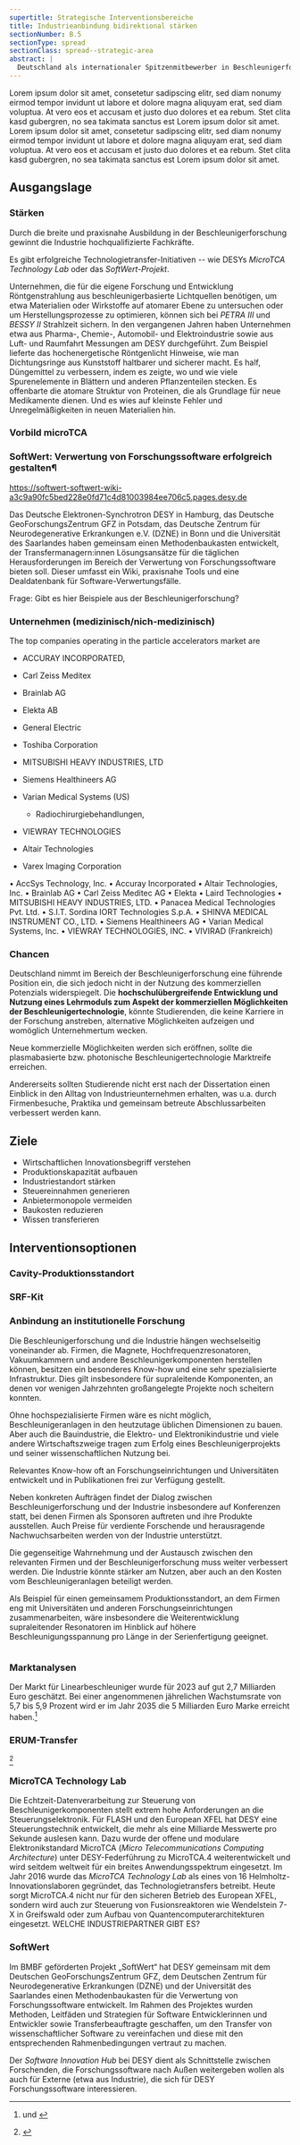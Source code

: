 ```yaml
---
supertitle: Strategische Interventionsbereiche
title: Industrieanbindung bidirektional stärken
sectionNumber: B.5
sectionType: spread
sectionClass: spread--strategic-area
abstract: |
  Deutschland als internationaler Spitzenmitbewerber in Beschleunigerforschung braucht eienn Studiengang, um seine Positionen auf dem Gebiet zu verstärken.{.orange}
---
```



<div className="spread--left spread-area--intro">

Lorem ipsum dolor sit amet, consetetur sadipscing elitr, sed diam nonumy eirmod tempor invidunt ut labore et dolore magna aliquyam erat, sed diam voluptua. At vero eos et accusam et justo duo dolores et ea rebum. Stet clita kasd gubergren, no sea takimata sanctus est Lorem ipsum dolor sit amet. Lorem ipsum dolor sit amet, consetetur sadipscing elitr, sed diam nonumy eirmod tempor invidunt ut labore et dolore magna aliquyam erat, sed diam voluptua. At vero eos et accusam et justo duo dolores et ea rebum. Stet clita kasd gubergren, no sea takimata sanctus est Lorem ipsum dolor sit amet.

</div>

<div class="spread--left spread-area--strategic-starting-point">

## Ausgangslage

### Stärken

Durch die breite und praxisnahe Ausbildung in der Beschleunigerforschung gewinnt die Industrie hochqualifizierte Fachkräfte.

Es gibt erfolgreiche Technologietransfer-Initiativen -- wie DESYs _MicroTCA Technology Lab_ oder das _SoftWert-Projekt_.

Unternehmen, die für die eigene Forschung und Entwicklung Röntgenstrahlung aus beschleunigerbasierte Lichtquellen benötigen, um etwa Materialien oder Wirkstoffe auf atomarer Ebene zu untersuchen oder um Herstellungsprozesse zu optimieren, können sich bei _PETRA III_ und _BESSY II_ Strahlzeit sichern. In den vergangenen Jahren haben Unternehmen etwa aus Pharma-, Chemie-, Automobil- und Elektroindustrie sowie aus Luft- und Raumfahrt Messungen am DESY durchgeführt. Zum Beispiel lieferte das hochenergetische Röntgenlicht Hinweise, wie man Dichtungsringe aus Kunststoff haltbarer und sicherer macht. Es half, Düngemittel zu verbessern, indem es zeigte, wo und wie viele Spurenelemente in Blättern und anderen Pflanzenteilen stecken. Es offenbarte die atomare Struktur von Proteinen, die als Grundlage für neue Medikamente dienen. Und es wies auf kleinste Fehler und Unregelmäßigkeiten in neuen Materialien hin.

### Vorbild microTCA

### SoftWert: Verwertung von Forschungssoftware erfolgreich gestalten¶

https://softwert-softwert-wiki-a3c9a90fc5bed228e0fd71c4d81003984ee706c5.pages.desy.de

Das Deutsche Elektronen-Synchrotron DESY in Hamburg, das Deutsche GeoForschungsZentrum GFZ in Potsdam, das Deutsche Zentrum für Neurodegenerative Erkrankungen e.V. (DZNE) in Bonn und die Universität des Saarlandes haben gemeinsam einen Methodenbaukasten entwickelt, der Transfermanagern:innen Lösungsansätze für die täglichen Herausforderungen im Bereich der Verwertung von Forschungssoftware bieten soll. Dieser umfasst ein Wiki, praxisnahe Tools und eine Dealdatenbank für Software-Verwertungsfälle.

Frage: Gibt es hier Beispiele aus der Beschleunigerforschung?

### Unternehmen (medizinisch/nich-medizinisch)

The top companies operating in the particle accelerators market are

- ACCURAY INCORPORATED,

- Carl Zeiss Meditex
- Brainlab AG
- Elekta AB
- General Electric
- Toshiba Corporation
- MITSUBISHI HEAVY INDUSTRIES, LTD
- Siemens Healthineers AG
- Varian Medical Systems (US)
  - Radiochirurgiebehandlungen,
- VIEWRAY TECHNOLOGIES
- Altair Technologies
- Varex Imaging Corporation

• AccSys Technology, Inc.
• Accuray Incorporated
• Altair Technologies, Inc.
• Brainlab AG
• Carl Zeiss Meditec AG
• Elekta
• Laird Technologies
• MITSUBISHI HEAVY INDUSTRIES, LTD.
• Panacea Medical Technologies Pvt. Ltd.
• S.I.T. Sordina IORT Technologies S.p.A.
• SHINVA MEDICAL INSTRUMENT CO., LTD.
• Siemens Healthineers AG
• Varian Medical Systems, Inc.
• VIEWRAY TECHNOLOGIES, INC.
• VIVIRAD (Frankreich)

</div>

<div class="spread--right spread-area--strategic-starting-point-2">

### Chancen

Deutschland nimmt im Bereich der Beschleunigerforschung eine führende Position ein, die sich jedoch nicht in der Nutzung des kommerziellen Potenzials widerspiegelt. Die **hochschulübergreifende Entwicklung und Nutzung eines Lehrmoduls zum Aspekt der kommerziellen Möglichkeiten der Beschleunigertechnologie**, könnte Studierenden, die keine Karriere in der Forschung anstreben, alternative Möglichkeiten aufzeigen und womöglich Unternehmertum wecken.

Neue kommerzielle Möglichkeiten werden sich eröffnen, sollte die plasmabasierte bzw. photonische Beschleunigertechnologie Marktreife erreichen.

Andererseits sollten Studierende nicht erst nach der Dissertation einen Einblick in den Alltag von Industrieunternehmen erhalten, was u.a. durch Firmenbesuche, Praktika und gemeinsam betreute Abschlussarbeiten verbessert werden kann.

## Ziele

- Wirtschaftlichen Innovationsbegriff verstehen
- Produktionskapazität aufbauen
- Industriestandort stärken
- Steuereinnahmen generieren
- Anbietermonopole vermeiden
- Baukosten reduzieren
- Wissen transferieren

</div>

<div class="spread--right spread-area--strategic-interventions">

## Interventionsoptionen

### Cavity-Produktionsstandort

### SRF-Kit

### Anbindung an institutionelle Forschung

Die Beschleunigerforschung und die Industrie hängen wechselseitig voneinander ab. Firmen, die Magnete, Hochfrequenzresonatoren, Vakuumkammern und andere Beschleunigerkomponenten herstellen können, besitzen ein besonderes Know-how und eine sehr spezialisierte Infrastruktur. Dies gilt insbesondere für supraleitende Komponenten, an denen vor wenigen Jahrzehnten großangelegte Projekte noch scheitern konnten.

Ohne hochspezialisierte Firmen wäre es nicht möglich, Beschleunigeranlagen in den heutzutage üblichen Dimensionen zu bauen. Aber auch die Bauindustrie, die Elektro- und Elektronikindustrie und viele andere Wirtschaftszweige tragen zum Erfolg eines Beschleunigerprojekts und seiner wissenschaftlichen Nutzung bei.

Relevantes Know-how oft an Forschungseinrichtungen und Universitäten entwickelt und in Publikationen frei zur Verfügung gestellt.

Neben konkreten Aufträgen findet der Dialog zwischen Beschleunigerforschung und der Industrie insbesondere auf Konferenzen statt, bei denen Firmen als Sponsoren auftreten und ihre Produkte ausstellen. Auch Preise für verdiente Forschende und herausragende Nachwuchsarbeiten werden von der Industrie unterstützt.

Die gegenseitige Wahrnehmung und der Austausch zwischen den relevanten Firmen und der Beschleunigerforschung muss weiter verbessert werden. Die Industrie könnte stärker am Nutzen, aber auch an den Kosten vom Beschleunigeranlagen beteiligt werden.

Als Beispiel für einen gemeinsamem Produktionsstandort, an dem Firmen eng mit Universitäten und anderen Forschungseinrichtungen zusammenarbeiten, wäre insbesondere die Weiterentwicklung supraleitender Resonatoren im Hinblick auf höhere Beschleunigungsspannung pro Länge in der Serienfertigung geeignet.

</div>

<div class="spread--left spread-area--strategic-map">

<Image src={strategyMap} alt="" />

</div>

<div class="spread--right spread-area--aside">

### Marktanalysen

Der Markt für Linearbeschleuniger wurde für 2023 auf gut 2,7 Milliarden Euro geschätzt. Bei einer angenommenen jährelichen Wachstumsrate von 5,7 bis 5,9 Prozent wird er im Jahr 2035 die 5 Milliarden Euro Marke erreicht haben.[^marketresearch]

### ERUM-Transfer

[^erum-transfer]

### MicroTCA Technology Lab

Die Echtzeit-Datenverarbeitung zur Steuerung von Beschleunigerkomponenten stellt extrem hohe Anforderungen an die Steuerungselektronik. Für FLASH und den European XFEL hat DESY eine Steuerungstechnik entwickelt, die mehr als eine Milliarde Messwerte pro Sekunde auslesen kann. Dazu wurde der offene und modulare Elektronikstandard MicroTCA (_Micro Telecommunications Computing Architecture_) unter DESY-Federführung zu MicroTCA.4 weiterentwickelt und wird seitdem weltweit für ein breites Anwendungsspektrum eingesetzt. Im Jahr 2016 wurde das _MicroTCA Technology Lab_ als eines von 16 Helmholtz-Innovationslaboren gegründet, das Technologietransfers betreibt. Heute sorgt MicroTCA.4 nicht nur für den sicheren Betrieb des European XFEL, sondern wird auch zur Steuerung von Fusionsreaktoren wie Wendelstein 7-X in Greifswald oder zum Aufbau von Quantencomputerarchitekturen eingesetzt. WELCHE INDUSTRIEPARTNER GIBT ES?

### SoftWert

Im BMBF geförderten Projekt „SoftWert“ hat DESY gemeinsam mit dem Deutschen GeoForschungsZentrum GFZ, dem Deutschen Zentrum für Neurodegenerative Erkrankungen (DZNE) und der Universität des Saarlandes einen Methodenbaukasten für die Verwertung von Forschungssoftware entwickelt. Im Rahmen des Projektes wurden Methoden, Leitfäden und Strategien für Software Entwicklerinnen und Entwickler sowie Transferbeauftragte geschaffen, um den Transfer von wissenschaftlicher Software zu vereinfachen und diese mit den entsprechenden Rahmenbedingungen vertraut zu machen.

Der _Software Innovation Hub_ bei DESY dient als Schnittstelle zwischen Forschenden, die Forschungssoftware nach Außen weitergeben wollen als auch für Externe (etwa aus Industrie), die sich für DESY Forschungssoftware interessieren.

</div>

[^marketresearch]:
    <BibRef citeKey="faizullabhoy_wani__2024__linear" /> und <BibRef citeKey=" market_us__2024__global" />

[^erum-transfer]:
    <BibRef citeKey="bmbf__erum-transfer" />
